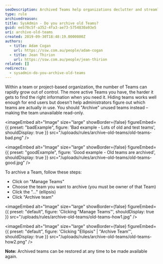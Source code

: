 ```yaml
---
seoDescription: Archived Teams help organizations declutter and streamline their Microsoft Teams experience by removing inactive or obsolete teams from view.
type: rule
archivedreason:
title: SysAdmin - Do you archive old Teams?
guid: ee570c5f-a352-4fa3-ae73-5754830a93e5
uri: archive-old-teams
created: 2019-09-30T18:48:19.0000000Z
authors:
  - title: Adam Cogan
    url: https://ssw.com.au/people/adam-cogan
  - title: Jean Thirion
    url: https://ssw.com.au/people/jean-thirion
related: []
redirects:
  - sysadmin-do-you-archive-old-teams
---
```


Within a team or project-based organization, the number of Teams can rapidly grow out of control. The more active Teams you have, the harder it gets to find the right information when you need it.
Hiding teams works well enough for end users but doesn't help administrators figure out which teams are actually in use. You should "Archive" unused teams instead – making the team unavailable read-only.

<imageEmbed
  alt="Image"
  size="large"
  showBorder={false}
  figureEmbed={{
    preset: "badExample",
    figure: 'Bad example - Lots of old and test teams',
    shouldDisplay: true
  }}
  src="/uploads/rules/archive-old-teams/old-teams-bad.png"
/>

<imageEmbed
  alt="Image"
  size="large"
  showBorder={false}
  figureEmbed={{
    preset: "goodExample",
    figure: 'Good example - Old teams are archived',
    shouldDisplay: true
  }}
  src="/uploads/rules/archive-old-teams/old-teams-good.jpg"
/>

To archive a Team, follow these steps:

* Click on "Manage Teams"
* Choose the team you want to archive (you must be owner of that Team)
* Click the "..." (ellipsis)
* Click "Archive team"


<imageEmbed
  alt="Image"
  size="large"
  showBorder={false}
  figureEmbed={{
    preset: "default",
    figure: 'Clicking "Manage Teams"',
    shouldDisplay: true
  }}
  src="/uploads/rules/archive-old-teams/old-teams-how1.jpg"
/>


<imageEmbed
  alt="Image"
  size="large"
  showBorder={false}
  figureEmbed={{
    preset: "default",
    figure: 'Clicking "Ellipsis" | "Archive Team"',
    shouldDisplay: true
  }}
  src="/uploads/rules/archive-old-teams/old-teams-how2.png"
/>

**Note:** Archived teams can be restored at any time to be made available again.